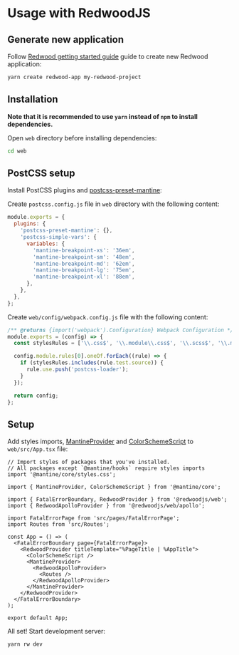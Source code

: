 

# Usage with RedwoodJS

## Generate new application

Follow [Redwood getting started guide](https://remix.run/) guide to
create new Redwood application:

```bash
yarn create redwood-app my-redwood-project
```

## Installation

**Note that it is recommended to use `yarn` instead of `npm` to install dependencies.**

Open `web` directory before installing dependencies:

```bash
cd web
```

<PackagesInstallation />

## PostCSS setup

Install PostCSS plugins and [postcss-preset-mantine](/styles/postcss-preset):

<InstallScript packages="postcss postcss-preset-mantine postcss-simple-vars postcss-loader" dev />

Create `postcss.config.js` file in `web` directory with the following content:

```js
module.exports = {
  plugins: {
    'postcss-preset-mantine': {},
    'postcss-simple-vars': {
      variables: {
        'mantine-breakpoint-xs': '36em',
        'mantine-breakpoint-sm': '48em',
        'mantine-breakpoint-md': '62em',
        'mantine-breakpoint-lg': '75em',
        'mantine-breakpoint-xl': '88em',
      },
    },
  },
};
```

Create `web/config/webpack.config.js` file with the following content:

```js
/** @returns {import('webpack').Configuration} Webpack Configuration */
module.exports = (config) => {
  const stylesRules = ['\\.css$', '\\.module\\.css$', '\\.scss$', '\\.module\\.scss$'];

  config.module.rules[0].oneOf.forEach((rule) => {
    if (stylesRules.includes(rule.test.source)) {
      rule.use.push('postcss-loader');
    }
  });

  return config;
};
```

## Setup

Add styles imports, [MantineProvider](/theming/mantine-provider) and [ColorSchemeScript](/theming/color-schemes)
to `web/src/App.tsx` file:

```tsx
// Import styles of packages that you've installed.
// All packages except `@mantine/hooks` require styles imports
import '@mantine/core/styles.css';

import { MantineProvider, ColorSchemeScript } from '@mantine/core';

import { FatalErrorBoundary, RedwoodProvider } from '@redwoodjs/web';
import { RedwoodApolloProvider } from '@redwoodjs/web/apollo';

import FatalErrorPage from 'src/pages/FatalErrorPage';
import Routes from 'src/Routes';

const App = () => (
  <FatalErrorBoundary page={FatalErrorPage}>
    <RedwoodProvider titleTemplate="%PageTitle | %AppTitle">
      <ColorSchemeScript />
      <MantineProvider>
        <RedwoodApolloProvider>
          <Routes />
        </RedwoodApolloProvider>
      </MantineProvider>
    </RedwoodProvider>
  </FatalErrorBoundary>
);

export default App;
```

All set! Start development server:

```bash
yarn rw dev
```
